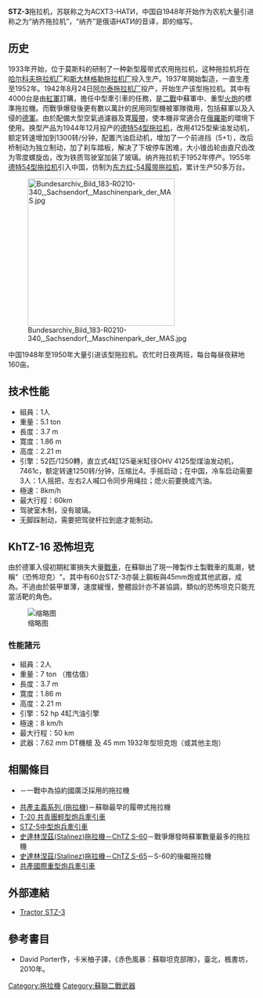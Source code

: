'''STZ-3'''拖拉机，苏联称之为АСХТЗ-НАТИ，中国自1948年开始作为农机大量引进称之为“纳齐拖拉机”，“纳齐”是俄语НАТИ的音译，即{{tsl|ru|Научно-исследовательский тракторный институт|全苏汽车拖拉机研究院}}的缩写。
==历史==
1933年开始，位于莫斯科的{{tsl|ru|Научно-исследовательский тракторный институт|全苏汽车拖拉机研究院}}研制了一种新型履带式农用拖拉机，这种拖拉机将在[[哈尔科夫拖拉机厂|哈尔科夫拖拉机厂]]和[[斯大林格勒拖拉机厂|斯大林格勒拖拉机厂]]投入生产。1937年開始製造，一直生產至1952年。1942年8月24日[[阿尔泰拖拉机厂|阿尔泰拖拉机厂]]投产，开始生产该型拖拉机。其中有4000台是由[[紅軍|紅軍]]訂購，擔任中型牽引車的任務，是[[二戰|二戰]]中蘇軍中、重型[[火炮|火炮]]的標準拖拉機。而戰爭爆發後更有數以萬計的民用同型機被軍隊徵用，包括蘇軍以及入侵的[[德軍|德軍]]。由於配備大型空氣過濾器及寛[[履帶|履帶]]，使本機非常適合在[[俄羅斯|俄羅斯]]的環境下使用。换型产品为1944年12月投产的[[德特54型拖拉机|德特54型拖拉机]]，改用4125型柴油发动机，额定转速增加到1300转/分钟，配置汽油启动机，增加了一个前进挡（5+1），改后桥制动为独立制动，加了刹车踏板，解决了下坡停车困难，大小锥齿轮由直尺齿改为零度螺旋齿，改为铁质驾驶室加装了玻璃。纳齐拖拉机于1952年停产。1955年[[德特54型拖拉机|德特54型拖拉机]]引入中国，仿制为[[东方红-54|东方红-54]][[履带拖拉机|履带拖拉机]]，累计生产50多万台。

[[File:Bundesarchiv_Bild_183-R0210-340,_Sachsendorf,_Maschinenpark_der_MAS.jpg|300px]]

中国1948年至1950年大量引进该型拖拉机。农忙时日夜两班，每台每昼夜耕地160亩。

== 技术性能 ==
*組員：1人
*重量：5.1 ton
*長度：3.7 m
*寛度：1.86 m
*高度：2.21 m
*引擎：52匹/1250轉，直立式4缸125毫米缸径OHV 4125型煤油发动机，7461c，额定转速1250转/分钟，压缩比4。手摇启动；在中国，冷车启动需要3人：1人摇把，左右2人喊口令同步用绳拉；熄火前要换成汽油。
*極速：8km/h
*最大行程：60km
*驾驶室木制，没有玻璃。
*无脚踩制动，需要把驾驶杆拉到底才能制动。
== KhTZ-16 恐怖坦克 ==
由於德軍入侵初期紅軍損失大量[[戰車|戰車]]，在蘇聯出了現一陣製作土製戰車的風潮，號稱"{{link-en|NI Tank|NI Tank}}（恐怖坦克）"。其中有60台STZ-3亦裝上鋼板與45mm炮或其他武器，成為{{link-en|KhTZ-16|KhTZ-16}}。不過由於裝甲單薄，速度緩慢，整體設計亦不甚協調，類似的恐怖坦克只能充當活靶的角色。

[[File:Броне-танк_(Киев).jpg|缩略图]]

=== 性能諸元 ===
*組員：2人
*重量：7 ton （推估值）
*長度：3.7 m
*寛度：1.86 m
*高度：2.21 m
*引擎：52 hp 4缸汽油引擎
*極速：8 km/h
*最大行程：50 km
*武器：7.62 mm DT機槍 及 45 mm 1932年型坦克炮（或其他主炮）

== 相關條目 ==
* {{link-en|霍爾特拖拉機|Holt tractor}}－一戰中為協約國廣泛採用的拖拉機
* [[共產主義系列_(拖拉機)|共產主義系列 (拖拉機)]]－蘇聯最早的履帶式拖拉機
* [[T-20|T-20 共青團輕型炮兵牽引車]]
* [[STZ-5|STZ-5中型炮兵牽引車]]
* [[ChTZ_S-60|史達林涅茲(Stalinez)拖拉機－ChTZ S-60]]－戰爭爆發時蘇軍數量最多的拖拉機
* [[ChTZ_S-65|史達林涅茲(Stalinez)拖拉機－ChTZ S-65]]－S-60的後繼拖拉機
* [[“共产国际”牵引车|共產國際重型炮兵牽引車]]

{{WWIISovAFVs}}

== 外部連結 ==
*[http://www.o5m6.de/stz-3.html|Medium Tractor STZ-3]{{dead link|date=2018年2月 |bot=InternetArchiveBot |fix-attempted=yes }}

== 參考書目 ==
*David Porter作，卡米柚子譯，《赤色風暴：蘇聯坦克部隊》，臺北，楓書坊，2010年。

[[Category:拖拉機|Category:拖拉機]]
[[Category:蘇聯二戰武器|Category:蘇聯二戰武器]]